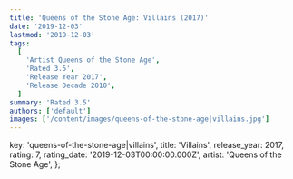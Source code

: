 ```yaml
---
title: 'Queens of the Stone Age: Villains (2017)'
date: '2019-12-03'
lastmod: '2019-12-03'
tags:
  [
    'Artist Queens of the Stone Age',
    'Rated 3.5',
    'Release Year 2017',
    'Release Decade 2010',
  ]
summary: 'Rated 3.5'
authors: ['default']
images: ['/content/images/queens-of-the-stone-age|villains.jpg']
---
```


  key: 'queens-of-the-stone-age|villains',
  title: 'Villains',
  release_year: 2017,
  rating: 7,
  rating_date: '2019-12-03T00:00:00.000Z',
  artist: 'Queens of the Stone Age',
};

<MusicRating data={data} />
